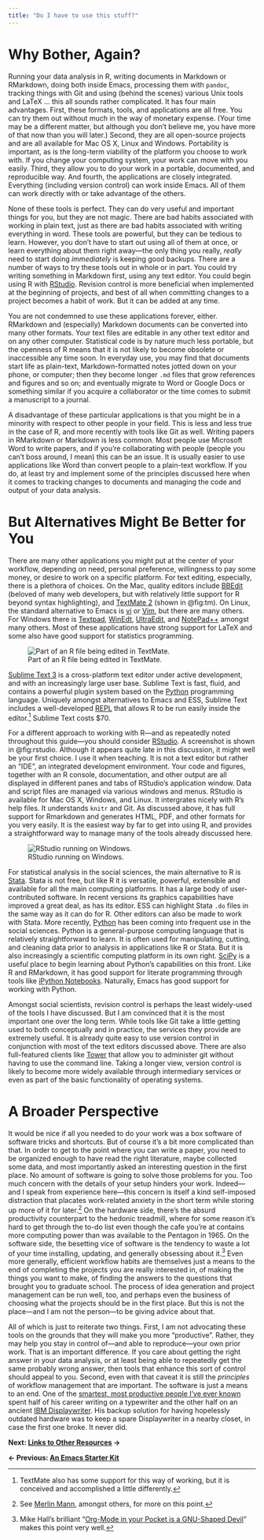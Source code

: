 ```yaml
---
title: "Do I have to use this stuff?"
---
```


# Why Bother, Again?

Running your data analysis in R, writing documents in Markdown or RMarkdown, doing both inside Emacs, processing them with `pandoc`, tracking things with Git and using (behind the scenes) various Unix tools and LaTeX ... this all sounds rather complicated. It has four main advantages. First, these formats, tools, and applications are all free. You can try them out without much in the way of monetary expense. (Your time may be a different matter, but although you don't believe me, you have more of that now than you will later.) Second, they are all open-source projects and are all available for Mac OS X, Linux and Windows. Portability is important, as is the long-term viability of the platform you choose to work with. If you change your computing system, your work can move with you easily. Third, they allow you to do your work in a portable, documented, and reproducible way. And fourth, the applications are closely integrated. Everything (including version control) can work inside Emacs. All of them can work directly with or take advantage of the others.

None of these tools is perfect. They can do very useful and important things for you, but they are not magic. There are bad habits associated with working in plain text, just as there are bad habits associated with writing everything in word. These tools are powerful, but they can be tedious to learn. However, you don't have to start out using all of them at once, or learn everything about them right away---the only thing you really, *really* need to start doing *immediately* is keeping good backups. There are a number of ways to try these tools out in whole or in part. You could try writing something in Markdown first, using any text editor. You could begin using R with [RStudio](http://rstudio.com). Revision control is more beneficial when implemented at the beginning of projects, and best of all when committing changes to a project becomes a habit of work. But it can be added at any time.

You are not condemned to use these applications forever, either. RMarkdown and (especially) Markdown documents can be converted into many other formats. Your text files are editable in any other text editor and on any other computer. Statistical code is by nature much less portable, but the openness of R means that it is not likely to become obsolete or inaccessible any time soon. In everyday use, you may find that documents start life as plain-text, Markdown-formatted notes jotted down on your phone, or computer; then they become longer `.md` files that grow references and figures and so on; and eventually migrate to Word or Google Docs or something similar if you acquire a collaborator or the time comes to submit a manuscript to a journal. 

A disadvantage of these particular applications is that you might be in a minority with respect to other people in your field. This is less and less true in the case of R, and more recently with tools like Git as well. Writing papers in RMarkdown or Markdown is less common. Most people use Microsoft Word to write papers, and if you're collaborating with people (people you can't boss around, I mean) this can be an issue. It is usually easier to use applications like Word than convert people to a plain-text workflow. If you do, at least try and implement some of the principles discussed here when it comes to tracking changes to documents and managing the code and output of your data analysis.

# But Alternatives Might Be Better for You

There are many other applications you might put at the center of your workflow, depending on need, personal preference, willingness to pay some money, or desire to work on a specific platform. For text editing, especially, there is a plethora of choices. On the Mac, quality editors include [BBEdit](http://www.barebones.com/products/bbedit/index.shtml) (beloved of many web developers, but with relatively little support for R beyond syntax highlighting), and [TextMate 2](http://macromates.com/download) (shown in @fig:tm). On Linux, the standard alternative to Emacs is [vi](http://www.eng.hawaii.edu/Tutor/vi.html) or [Vim](http://www.vim.org/), but there are many others. For Windows there is [Textpad](http://www.textpad.com/), [WinEdt](http://www.winedt.com/), [UltraEdit](http://www.ultraedit.com/), and [NotePad++](http://notepad-plus.sourceforge.net/uk/site.htm) amongst many others. Most of these applications have strong support for LaTeX and some also have good support for statistics programming.

![Part of an R file being edited in TextMate.](figures/TextMate.png){#fig:tm}

[Sublime Text 3](http://www.sublimetext.com/) is a cross-platform text editor under active development, and with an increasingly large user base. Sublime Text is fast, fluid, and contains a powerful plugin system based on the [Python](http://python.org) programming language. Uniquely amongst alternatives to Emacs and ESS, Sublime Text includes a well-developed [REPL](http://en.wikipedia.org/wiki/Read%E2%80%93eval%E2%80%93print_loop) that allows R to be run easily inside the editor.[^9] Sublime Text costs \$70.

For a different approach to working with R---and as repeatedly noted throughout this guide---you should consider [RStudio](http://www.rstudio.com). A screenshot is shown in @fig:rstudio. Although it appears quite late in this discussion, it might well be your first choice. I use it when teaching. It is not a text editor but rather an "IDE", an integrated development environment. Your code and figures, together with an R console, documentation, and other output are all displayed in different panes and tabs of RStudio's application window. Data and script files are managed via various windows and menus. RStudio is available for Mac OS X, Windows, and Linux. It intergrates nicely with R's help files. It understands `knitr` and Git. As discussed above, it has full support for Rmarkdown and generates HTML, PDF, and other formats for you very easily. It is the easiest way by far to get into using R, and provides a straightforward way to manage many of the tools already discussed here.

![RStudio running on Windows.](figures/rstudio.png){#fig:rstudio}

For statistical analysis in the social sciences, the main alternative to R is [Stata](http://www.stata.com/). Stata is not free, but like R it is versatile, powerful, extensible and available for all the main computing platforms. It has a large body of user-contributed software. In recent versions its graphics capabilities have improved a great deal, as has its editor. ESS can highlight Stata `.do` files in the same way as it can do for R. Other editors can also be made to work with Stata. More recently, [Python](http://python.org) has been coming into frequent use in the social sciences. Python is a general-purpose computing language that is relatively straightforward to learn. It is often used for manipulating, cutting, and cleaning data prior to analysis in applications like R or Stata. But it is also increasingly a scientific computing platform in its own right. [SciPy](http://www.scipy.org) is a useful place to begin learning about Python's capabilities on this front. Like R and RMarkdown, it has good support for literate programming through tools like [iPython Notebooks](http://ipython.org/notebook.html). Naturally, Emacs has good support for working with Python.

Amongst social scientists, revision control is perhaps the least widely-used of the tools I have discussed. But I am convinced that it is the most important one over the long term. While tools like Git take a little getting used to both conceptually and in practice, the services they provide are extremely useful. It is already quite easy to use version control in conjunction with most of the text editors discussed above. There are also full-featured clients like [Tower](https://www.git-tower.com) that allow you to administer git without having to use the command line. Taking a longer view, version control is likely to become more widely available through intermediary services or even as part of the basic functionality of operating systems.

# A Broader Perspective

It would be nice if all you needed to do your work was a box software of software tricks and shortcuts. But of course it's a bit more complicated than that. In order to get to the point where you can write a paper, you need to be organized enough to have read the right literature, maybe collected some data, and most importantly asked an interesting question in the first place. No amount of software is going to solve those problems for you. Too much concern with the details of your setup hinders your work. Indeed---and I speak from experience here---this concern is itself a kind self-imposed distraction that placates work-related anxiety in the short term while storing up more of it for later.[^10] On the hardware side, there's the absurd productivity counterpart to the hedonic treadmill, where for some reason it's hard to get through the to-do list even though the cafe you're at contains more computing power than was available to the Pentagon in 1965. On the software side, the besetting vice of software is the tendency to waste a lot of your time installing, updating, and generally obsessing about it.[^11] Even more generally, efficient workflow habits are themselves just a means to the end of completing the projects you are really interested in, of making the things you want to make, of finding the answers to the questions that brought you to graduate school. The process of idea generation and project management can be run well, too, and perhaps even the business of choosing what the projects should be in the first place. But this is not the place---and I am not the person---to be giving advice about that.

All of which is just to reiterate two things. First, I am not advocating these tools on the grounds that they will make you more "productive". Rather, they may help you stay in control of---and able to reproduce---your own prior work. That is an important difference. If you care about getting the right answer in your data analysis, or at least being able to repeatedly get the same probably wrong answer, then tools that enhance this sort of control should appeal to you. Second, even with that caveat it is still the *principles* of workflow management that are important. The software is just a means to an end. One of the [smartest, most productive people I've ever known](http://en.wikipedia.org/wiki/David_Kellogg_Lewis) spent half of his career writing on a typewriter and the other half on an ancient [IBM Displaywriter](http://www-03.ibm.com/ibm/history/exhibits/pc/pc_8.html). His backup solution for having hopelessly outdated hardware was to keep a spare Displaywriter in a nearby closet, in case the first one broke. It never did.


[^9]: TextMate also has some support for this way of working, but it is
    conceived and accomplished a little differently.

[^10]: See [Merlin Mann](http://inboxzero.com/), amongst others, for
    more on this point.

[^11]: Mike Hall's brilliant "[Org-Mode in your Pocket is a GNU-Shaped
    Devil](http://mph.puddingbowl.org/2010/02/org-mode-in-your-pocket-is-a-gnu-shaped-devil/)"
    makes this point very well.


**Next: [Links to Other Resources](http://plain-text.co/links.html)  →**

**← Previous: [An Emacs Starter Kit](http://plain-text.co/esk.html)**
